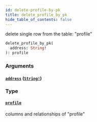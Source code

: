 ```yaml
---
id: delete-profile-by-pk
title: delete_profile_by_pk
hide_table_of_contents: false
---
```


delete single row from the table: "profile"

```graphql
delete_profile_by_pk(
  address: String!
): profile
```

### Arguments

#### [`address`](#) ([`String!`](../scalars/string))

### Type

#### [`profile`](../objects/profile)

columns and relationships of "profile"
